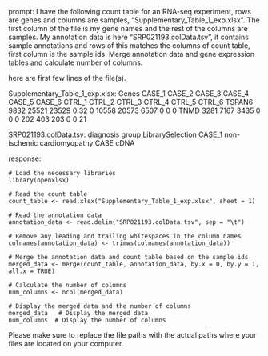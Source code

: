 prompt:
I have the following count table for an RNA-seq experiment, rows are genes and columns are samples, "Supplementary_Table_1_exp.xlsx". The first column of the file is my gene names and the rest of the columns are samples. My annotation data is here  "SRP021193.colData.tsv", it contains sample annotations and rows of this matches the columns of count table, first column is the sample ids. Merge annotation data and gene expression tables and calculate number of columns.

here are first few lines of the file(s).

Supplementary_Table_1_exp.xlsx:
Genes	CASE_1	CASE_2	CASE_3	CASE_4	CASE_5	CASE_6	CTRL_1	CTRL_2	CTRL_3	CTRL_4	CTRL_5	CTRL_6
TSPAN6	9832	25521	23529	0	32	0	10558	20573	6507	0	0	 0
TNMD	3281	 7167	 3435	0	 0	0	  202	  403	 203	0	0	21


SRP021193.colData.tsv:
	diagnosis	group	LibrarySelection
CASE_1	non-ischemic cardiomyopathy	CASE	cDNA


response:
```
# Load the necessary libraries
library(openxlsx)

# Read the count table
count_table <- read.xlsx("Supplementary_Table_1_exp.xlsx", sheet = 1)

# Read the annotation data
annotation_data <- read.delim("SRP021193.colData.tsv", sep = "\t")

# Remove any leading and trailing whitespaces in the column names
colnames(annotation_data) <- trimws(colnames(annotation_data))

# Merge the annotation data and count table based on the sample ids
merged_data <- merge(count_table, annotation_data, by.x = 0, by.y = 1, all.x = TRUE)

# Calculate the number of columns
num_columns <- ncol(merged_data)

# Display the merged data and the number of columns
merged_data   # Display the merged data
num_columns  # Display the number of columns
```

Please make sure to replace the file paths with the actual paths where your files are located on your computer.
